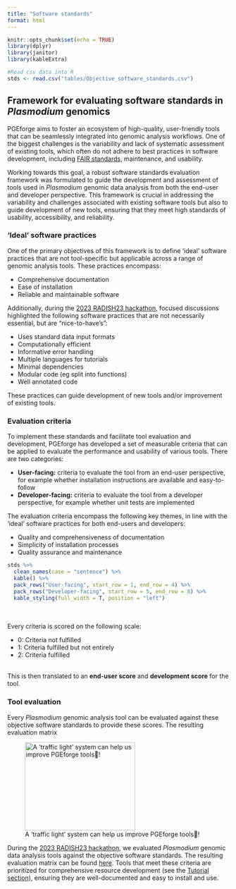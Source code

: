 ```yaml
---
title: "Software standards"
format: html
---
```


```r
knitr::opts_chunk$set(echo = TRUE)
library(dplyr)
library(janitor)
library(kableExtra)
```

```r
#Read csv data into R
stds <- read.csv("tables/Objective_software_standards.csv")
```

## Framework for evaluating software standards in *Plasmodium* genomics

PGEforge aims to foster an ecosystem of high-quality, user-friendly tools that can be seamlessly integrated into genomic analysis workflows. One of the biggest challenges is the variability and lack of systematic assessment of existing tools, which often do not adhere to best practices in software development, including [FAIR standards](https://doi.org/10.1038/sdata.2016.18), maintenance, and usability.

Working towards this goal, a robust software standards evaluation framework was formulated to guide the development and assessment of tools used in *Plasmodium* genomic data analysis from both the end-user and developer perspective. This framework is crucial in addressing the variability and challenges associated with existing software tools but also to guide development of new tools, ensuring that they meet high standards of usability, accessibility, and reliability. 

### 'Ideal' software practices
One of the primary objectives of this framework is to define ‘ideal’ software practices that are not tool-specific but applicable across a range of genomic analysis tools. These practices encompass:

- Comprehensive documentation
- Ease of installation
- Reliable and maintainable software

Additionally, during the [2023 RADISH23 hackathon](radish23.qmd), focused discussions highlighted the following software practices that are not necessarily essential, but are "nice-to-have's": 

- Uses standard data input formats 
- Computationally efficient
- Informative error handling
- Multiple languages for tutorials
- Minimal dependencies
- Modular code (eg split into functions)
- Well annotated code

These practices can guide development of new tools and/or improvement of existing tools. 

### Evaluation criteria 
To implement these standards and facilitate tool evaluation and development, PGEforge has developed a set of measurable criteria that can be applied to evaluate the performance and usability of various tools. There are two categories:

- **User-facing:** criteria to evaluate the tool from an end-user perspective, for example whether installation instructions are available and easy-to-follow
- **Developer-facing:** criteria to evaluate the tool from a developer perspective, for example whether unit tests are implemented

::: {.column-margin}
The evaluation criteria encompass the following key themes, in line with the 'ideal' software practices for both end-users and developers:

- Quality and comprehensiveness of documentation
- Simplicity of installation processes
- Quality assurance and maintenance
:::

```r
stds %>%
  clean_names(case = "sentence") %>% 
  kable() %>% 
  pack_rows("User-facing", start_row = 1, end_row = 4) %>%
  pack_rows("Developer-facing", start_row = 5, end_row = 8) %>%
  kable_styling(full_width = T, position = "left")
```

::: {.column-margin}
<br>
<br>
Every criteria is scored on the following scale: 

- 0: Criteria not fulfilled
- 1: Criteria fulfilled but not entirely
- 2: Criteria fulfilled 

<br>
This is then translated to an **end-user score** and **development score** for the tool. 
:::

### Tool evaluation
Every *Plasmodium* genomic analysis tool can be evaluated against these objective software standards to provide these scores. The resulting evaluation matrix 

::: {.column-margin}
![A 'traffic light' system can help us improve PGEforge tools🚦!](https://i.giphy.com/media/v1.Y2lkPTc5MGI3NjExcndoZ2Q2bW5hMnMxdGMwbWNyNW42d2NxODd2azhiN285ZHE0NXZpaiZlcD12MV9pbnRlcm5hbF9naWZfYnlfaWQmY3Q9Zw/3o7Z4tNIWOQWTlfGN2/giphy.gif){ width=250 height=200 }
:::

During the [2023 RADISH23 hackathon](radish23.qmd), we evaluated *Plasmodium* genomic data analysis tools against the objective software standards. The resulting evaluation matrix can be found [here](tools_to_standards.qmd). Tools that meet these criteria are prioritized for comprehensive resource development (see the [Tutorial section](tutorials_overview.qmd)), ensuring they are well-documented and easy to install and use.
